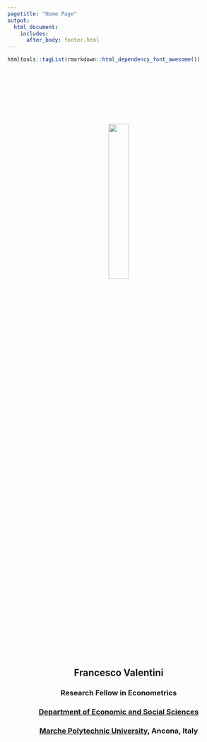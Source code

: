 ```yaml
---
pagetitle: "Home Page"
output: 
  html_document:
    includes:
      after_body: footer.html
---
```


```r
htmltools::tagList(rmarkdown::html_dependency_font_awesome())
```

<p>&nbsp;</p>
<p>&nbsp;</p>
<p>&nbsp;</p>
<p>&nbsp;</p>
<center>
![](me.png){#id .class width=30% height=30%}
<center>
<p>&nbsp;</p>
<center>
## Francesco Valentini
### **Research Fellow in Econometrics**
### **[Department of Economic and Social Sciences](https://www.dises.univpm.it/)**
### **[Marche Polytechnic University](https://www.univpm.it/Entra/), Ancona, Italy**
<center>

<p>&nbsp;</p>
<p>&nbsp;</p>

## [<i class="fa fa-envelope"></i>](contact.html) \  [<i class="fa fa-skype"></i>](https://join.skype.com/invite/dG5n5L4TXASL) \  [<i class="fa fa-linkedin"></i>](https://www.linkedin.com/in/francesco-valentini-36a7bb109) \  [<i class="fa fa-github"></i>](https://github.com/fravale)

